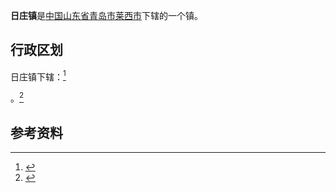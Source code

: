 {{中国乡级行政区|37/02/85/105/000}}
'''日庄镇'''是[[中华人民共和国|中国]][[山东省|山东省]][[青岛市|青岛市]][[莱西市|莱西市]]下辖的一个镇。

== 行政区划 ==
日庄镇下辖：<ref>{{PRC admin/ref sgc|37/02/85/105/000}}</ref>

{{PRC admin/children|37/02/85/105/000}}。<ref>{{Cite web|url=http://www.stats.gov.cn/tjsj/tjbz/tjyqhdmhcxhfdm/2015/37/02/85/370285105.html|title=统计用区划和城乡划分代码/山东省/青岛市/莱西市/日庄镇|accessdate=2017-04-23|author=国家统计局|date=2015-09-30|publisher=|archive-date=2017-04-26|archive-url=https://web.archive.org/web/20170426062115/http://www.stats.gov.cn/tjsj/tjbz/tjyqhdmhcxhfdm/2015/37/02/85/370285105.html|dead-url=no}}</ref>

==参考资料==
{{reflist}}

{{PRC admin/navcat|37/02/85/105/000}}